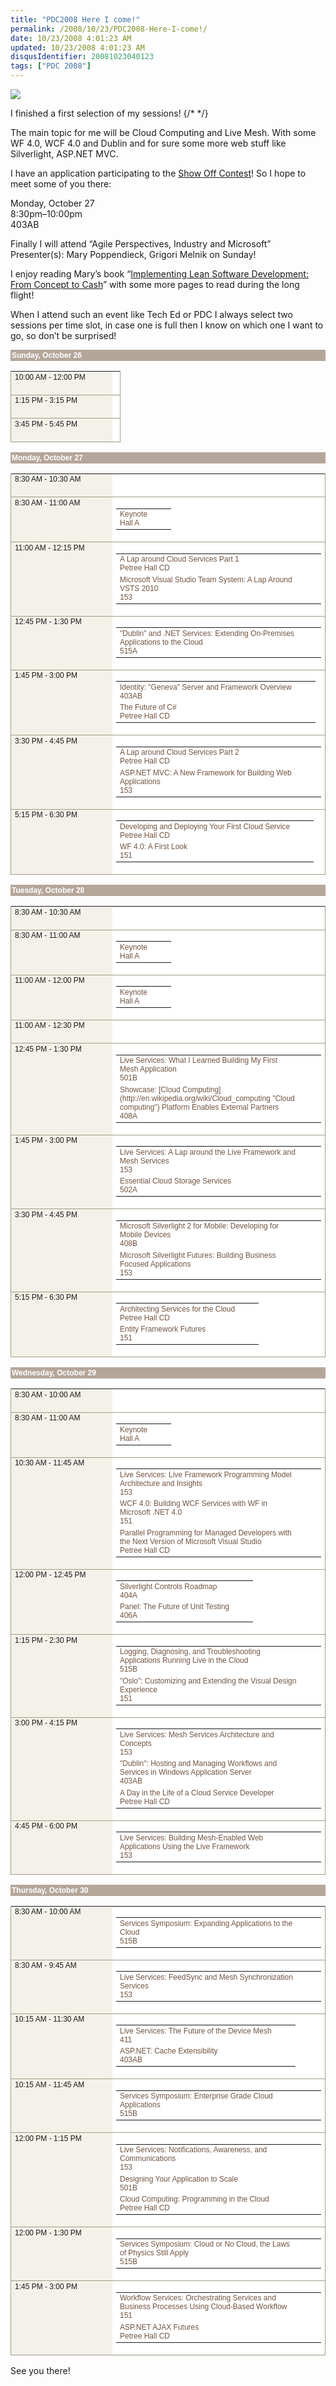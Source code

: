 ```yaml
---
title: "PDC2008 Here I come!"
permalink: /2008/10/23/PDC2008-Here-I-come!/
date: 10/23/2008 4:01:23 AM
updated: 10/23/2008 4:01:23 AM
disqusIdentifier: 20081023040123
tags: ["PDC 2008"]
---
```

<style>
.schedule {font-family:segoe,verdana,arial;font-size:9pt;color:#715442;}
.schedule table {}
.schedule table td {border-bottom:1px solid #A39A84;font-size:9pt;}
.schedule .time {border-left:1px solid #A39A84;background-color:#F3F1E9;}
.schedule .day {padding:2px;background-color:#B5A69A;color:#fff;font-weight:bold;}
.schedule .day_nobg {padding:2px;background-color:white;color:#fff;font-weight:bold;}
.schedule .item {border-right:1px solid #A39A84;background-color:#fff;}
.schedule .item table {border-bottom:none;}
.schedule .item table td {border-bottom:none;}
</style>  

[![](/images/2008/lean_software_book_cover.jpg)](http://www.poppendieck.com/ilsd.htm)

I finished a first selection of my sessions! 
{/* <!-- more --> */}

The main topic for me will be Cloud Computing and Live Mesh. With some WF 4.0, WCF 4.0 and Dublin and for sure some more web stuff like Silverlight, ASP.NET MVC.

I have an application participating to the [Show Off Contest](http://www.microsoftpdc.com/Social/Contests.aspx)! So I hope to meet some of you there:

Monday, October 27      
8:30pm–10:00pm       
403AB

Finally I will attend “Agile Perspectives, Industry and Microsoft” Presenter(s): Mary Poppendieck, Grigori Melnik on Sunday!

I enjoy reading Mary’s book “[Implementing Lean Software Development: From Concept to Cash](http://www.poppendieck.com/ilsd.htm)” with some more pages to read during the long flight! 

When I attend such an event like Tech Ed or PDC I always select two sessions per time slot, in case one is full then I know on which one I want to go, so don’t be surprised!
<p></p>

<div class="schedule">
    <div class="day">Sunday, October 26</div>
    <table cellpadding="0" cellspacing="0" width="100%">
        <tbody>
        <tr>
            <td class="time" valign="top" width="150">10:00 AM - 12:00 PM</td>
            <td class="item" valign="top">
                <table border="0" width="100%">
                    <tbody></tbody>
                </table>
            </td>
        </tr>
        <tr>
            <td class="time" valign="top" width="150">1:15 PM - 3:15 PM</td>
            <td class="item" valign="top">
                <table border="0" width="100%">
                    <tbody></tbody>
                </table>
            </td>
        </tr>
        <tr>
            <td class="time" valign="top" width="150">3:45 PM - 5:45 PM</td>
            <td class="item" valign="top">
                <table border="0" width="100%">
                    <tbody></tbody>
                </table>
            </td>
        </tr>
        </tbody>
    </table>
</div>
<div class="schedule">
    <div class="day">Monday, October 27</div>
    <table cellpadding="0" cellspacing="0" width="100%">
        <tbody>
        <tr>
            <td class="time" valign="top" width="150">8:30 AM - 10:30 AM</td>
            <td class="item" valign="top">
                <table border="0" width="100%">
                    <tbody></tbody>
                </table>
            </td>
        </tr>
        <tr>
            <td class="time" valign="top" width="150">8:30 AM - 11:00 AM</td>
            <td class="item" valign="top">
                <table border="0" width="100%">
                    <tbody>
                    <tr>
                        <td valign="top">
                            <div class="schedule">
                                <div>Keynote</div>
                                <div>Hall A</div>
                                <div></div>
                            </div>
                        </td>
                        <td valign="top" width="20"></td>
                    </tr>
                    </tbody>
                </table>
            </td>
        </tr>
        <tr>
            <td class="time" valign="top" width="150">11:00 AM - 12:15 PM</td>
            <td class="item" valign="top">
                <table border="0" width="100%">
                    <tbody>
                    <tr>
                        <td valign="top">
                            <div class="schedule">
                                <div>A Lap around Cloud Services Part 1</div>
                                <div>Petree Hall CD</div>
                                <div></div>
                            </div>
                        </td>
                        <td valign="top" width="20"></td>
                    </tr>
                    <tr>
                        <td valign="top">
                            <div class="schedule">
                                <div>Microsoft Visual Studio Team System: A Lap Around VSTS 2010</div>
                                <div>153</div>
                                <div></div>
                            </div>
                        </td>
                        <td valign="top" width="20"></td>
                    </tr>
                    </tbody>
                </table>
            </td>
        </tr>
        <tr>
            <td class="time" valign="top" width="150">12:45 PM - 1:30 PM</td>
            <td class="item" valign="top">
                <table border="0" width="100%">
                    <tbody>
                    <tr>
                        <td valign="top">
                            <div class="schedule">
                                <div>"Dublin" and .NET Services: Extending On-Premises Applications to the Cloud</div>
                                <div>515A</div>
                                <div></div>
                            </div>
                        </td>
                        <td valign="top" width="20"></td>
                    </tr>
                    </tbody>
                </table>
            </td>
        </tr>
        <tr>
            <td class="time" valign="top" width="150">1:45 PM - 3:00 PM</td>
            <td class="item" valign="top">
                <table border="0" width="100%">
                    <tbody>
                    <tr>
                        <td valign="top">
                            <div class="schedule">
                                <div>Identity: "Geneva" Server and Framework Overview</div>
                                <div>403AB</div>
                                <div></div>
                            </div>
                        </td>
                        <td valign="top" width="20"></td>
                    </tr>
                    <tr>
                        <td valign="top">
                            <div class="schedule">
                                <div>The Future of C#</div>
                                <div>Petree Hall CD</div>
                                <div></div>
                            </div>
                        </td>
                        <td valign="top" width="20"></td>
                    </tr>
                    </tbody>
                </table>
            </td>
        </tr>
        <tr>
            <td class="time" valign="top" width="150">3:30 PM - 4:45 PM</td>
            <td class="item" valign="top">
                <table border="0" width="100%">
                    <tbody>
                    <tr>
                        <td valign="top">
                            <div class="schedule">
                                <div>A Lap around Cloud Services Part 2</div>
                                <div>Petree Hall CD</div>
                                <div></div>
                            </div>
                        </td>
                        <td valign="top" width="20"></td>
                    </tr>
                    <tr>
                        <td valign="top">
                            <div class="schedule">
                                <div>ASP.NET MVC: A New Framework for Building Web Applications</div>
                                <div>153</div>
                                <div></div>
                            </div>
                        </td>
                        <td valign="top" width="20"></td>
                    </tr>
                    </tbody>
                </table>
            </td>
        </tr>
        <tr>
            <td class="time" valign="top" width="150">5:15 PM - 6:30 PM</td>
            <td class="item" valign="top">
                <table border="0" width="100%">
                    <tbody>
                    <tr>
                        <td valign="top">
                            <div class="schedule">
                                <div>Developing and Deploying Your First Cloud Service</div>
                                <div>Petree Hall CD</div>
                                <div></div>
                            </div>
                        </td>
                        <td valign="top" width="20"></td>
                    </tr>
                    <tr>
                        <td valign="top">
                            <div class="schedule">
                                <div>WF 4.0: A First Look</div>
                                <div>151</div>
                                <div></div>
                            </div>
                        </td>
                        <td valign="top" width="20"></td>
                    </tr>
                    </tbody>
                </table>
            </td>
        </tr>
        </tbody>
    </table>
</div>
<div class="schedule">
    <div class="day">Tuesday, October 28</div>
    <table cellpadding="0" cellspacing="0" width="100%">
        <tbody>
        <tr>
            <td class="time" valign="top" width="150">8:30 AM - 10:30 AM</td>
            <td class="item" valign="top">
                <table border="0" width="100%">
                    <tbody></tbody>
                </table>
            </td>
        </tr>
        <tr>
            <td class="time" valign="top" width="150">8:30 AM - 11:00 AM</td>
            <td class="item" valign="top">
                <table border="0" width="100%">
                    <tbody>
                    <tr>
                        <td valign="top">
                            <div class="schedule">
                                <div>Keynote</div>
                                <div>Hall A</div>
                                <div></div>
                            </div>
                        </td>
                        <td valign="top" width="20"></td>
                    </tr>
                    </tbody>
                </table>
            </td>
        </tr>
        <tr>
            <td class="time" valign="top" width="150">11:00 AM - 12:00 PM</td>
            <td class="item" valign="top">
                <table border="0" width="100%">
                    <tbody>
                    <tr>
                        <td valign="top">
                            <div class="schedule">
                                <div>Keynote</div>
                                <div>Hall A</div>
                                <div></div>
                            </div>
                        </td>
                        <td valign="top" width="20"></td>
                    </tr>
                    </tbody>
                </table>
            </td>
        </tr>
        <tr>
            <td class="time" valign="top" width="150">11:00 AM - 12:30 PM</td>
            <td class="item" valign="top">
                <table border="0" width="100%">
                    <tbody></tbody>
                </table>
            </td>
        </tr>
        <tr>
            <td class="time" valign="top" width="150">12:45 PM - 1:30 PM</td>
            <td class="item" valign="top">
                <table border="0" width="100%">
                    <tbody>
                    <tr>
                        <td valign="top">
                            <div class="schedule">
                                <div>Live Services: What I Learned Building My First Mesh Application</div>
                                <div>501B</div>
                                <div></div>
                            </div>
                        </td>
                        <td valign="top" width="20"></td>
                    </tr>
                    <tr>
                        <td valign="top">
                            <div class="schedule">
                                <div>Showcase: [Cloud Computing](http://en.wikipedia.org/wiki/Cloud_computing "Cloud
                                    computing") Platform Enables External Partners
                                </div>
                                <div>408A</div>
                                <div></div>
                            </div>
                        </td>
                        <td valign="top" width="20"></td>
                    </tr>
                    </tbody>
                </table>
            </td>
        </tr>
        <tr>
            <td class="time" valign="top" width="150">1:45 PM - 3:00 PM</td>
            <td class="item" valign="top">
                <table border="0" width="100%">
                    <tbody>
                    <tr>
                        <td valign="top">
                            <div class="schedule">
                                <div>Live Services: A Lap around the Live Framework and Mesh Services</div>
                                <div>153</div>
                                <div></div>
                            </div>
                        </td>
                        <td valign="top" width="20"></td>
                    </tr>
                    <tr>
                        <td valign="top">
                            <div class="schedule">
                                <div>Essential Cloud Storage Services</div>
                                <div>502A</div>
                                <div></div>
                            </div>
                        </td>
                        <td valign="top" width="20"></td>
                    </tr>
                    </tbody>
                </table>
            </td>
        </tr>
        <tr>
            <td class="time" valign="top" width="150">3:30 PM - 4:45 PM</td>
            <td class="item" valign="top">
                <table border="0" width="100%">
                    <tbody>
                    <tr>
                        <td valign="top">
                            <div class="schedule">
                                <div>Microsoft Silverlight 2 for Mobile: Developing for Mobile Devices</div>
                                <div>408B</div>
                                <div></div>
                            </div>
                        </td>
                        <td valign="top" width="20"></td>
                    </tr>
                    <tr>
                        <td valign="top">
                            <div class="schedule">
                                <div>Microsoft Silverlight Futures: Building Business Focused Applications</div>
                                <div>153</div>
                                <div></div>
                            </div>
                        </td>
                        <td valign="top" width="20"></td>
                    </tr>
                    </tbody>
                </table>
            </td>
        </tr>
        <tr>
            <td class="time" valign="top" width="150">5:15 PM - 6:30 PM</td>
            <td class="item" valign="top">
                <table border="0" width="100%">
                    <tbody>
                    <tr>
                        <td valign="top">
                            <div class="schedule">
                                <div>Architecting Services for the Cloud</div>
                                <div>Petree Hall CD</div>
                                <div></div>
                            </div>
                        </td>
                        <td valign="top" width="20"></td>
                    </tr>
                    <tr>
                        <td valign="top">
                            <div class="schedule">
                                <div>Entity Framework Futures</div>
                                <div>151</div>
                                <div></div>
                            </div>
                        </td>
                        <td valign="top" width="20"></td>
                    </tr>
                    </tbody>
                </table>
            </td>
        </tr>
        </tbody>
    </table>
</div>
<div class="schedule">
    <div class="day">Wednesday, October 29</div>
    <table cellpadding="0" cellspacing="0" width="100%">
        <tbody>
        <tr>
            <td class="time" valign="top" width="150">8:30 AM - 10:00 AM</td>
            <td class="item" valign="top">
                <table border="0" width="100%">
                    <tbody></tbody>
                </table>
            </td>
        </tr>
        <tr>
            <td class="time" valign="top" width="150">8:30 AM - 11:00 AM</td>
            <td class="item" valign="top">
                <table border="0" width="100%">
                    <tbody>
                    <tr>
                        <td valign="top">
                            <div class="schedule">
                                <div>Keynote</div>
                                <div>Hall A</div>
                                <div></div>
                            </div>
                        </td>
                        <td valign="top" width="20"></td>
                    </tr>
                    </tbody>
                </table>
            </td>
        </tr>
        <tr>
            <td class="time" valign="top" width="150">10:30 AM - 11:45 AM</td>
            <td class="item" valign="top">
                <table border="0" width="100%">
                    <tbody>
                    <tr>
                        <td valign="top">
                            <div class="schedule">
                                <div>Live Services: Live Framework Programming Model Architecture and Insights</div>
                                <div>153</div>
                                <div></div>
                            </div>
                        </td>
                        <td valign="top" width="20"></td>
                    </tr>
                    <tr>
                        <td valign="top">
                            <div class="schedule">
                                <div>WCF 4.0: Building WCF Services with WF in Microsoft .NET 4.0</div>
                                <div>151</div>
                                <div></div>
                            </div>
                        </td>
                        <td valign="top" width="20"></td>
                    </tr>
                    <tr>
                        <td valign="top">
                            <div class="schedule">
                                <div>Parallel Programming for Managed Developers with the Next Version of Microsoft
                                    Visual Studio
                                </div>
                                <div>Petree Hall CD</div>
                                <div></div>
                            </div>
                        </td>
                        <td valign="top" width="20"></td>
                    </tr>
                    </tbody>
                </table>
            </td>
        </tr>
        <tr>
            <td class="time" valign="top" width="150">12:00 PM - 12:45 PM</td>
            <td class="item" valign="top">
                <table border="0" width="100%">
                    <tbody>
                    <tr>
                        <td valign="top">
                            <div class="schedule">
                                <div>Silverlight Controls Roadmap</div>
                                <div>404A</div>
                                <div></div>
                            </div>
                        </td>
                        <td valign="top" width="20"></td>
                    </tr>
                    <tr>
                        <td valign="top">
                            <div class="schedule">
                                <div>Panel: The Future of Unit Testing</div>
                                <div>406A</div>
                                <div></div>
                            </div>
                        </td>
                        <td valign="top" width="20"></td>
                    </tr>
                    </tbody>
                </table>
            </td>
        </tr>
        <tr>
            <td class="time" valign="top" width="150">1:15 PM - 2:30 PM</td>
            <td class="item" valign="top">
                <table border="0" width="100%">
                    <tbody>
                    <tr>
                        <td valign="top">
                            <div class="schedule">
                                <div>Logging, Diagnosing, and Troubleshooting Applications Running Live in the Cloud
                                </div>
                                <div>515B</div>
                                <div></div>
                            </div>
                        </td>
                        <td valign="top" width="20"></td>
                    </tr>
                    <tr>
                        <td valign="top">
                            <div class="schedule">
                                <div>"Oslo": Customizing and Extending the Visual Design Experience</div>
                                <div>151</div>
                                <div></div>
                            </div>
                        </td>
                        <td valign="top" width="20"></td>
                    </tr>
                    </tbody>
                </table>
            </td>
        </tr>
        <tr>
            <td class="time" valign="top" width="150">3:00 PM - 4:15 PM</td>
            <td class="item" valign="top">
                <table border="0" width="100%">
                    <tbody>
                    <tr>
                        <td valign="top">
                            <div class="schedule">
                                <div>Live Services: Mesh Services Architecture and Concepts</div>
                                <div>153</div>
                                <div></div>
                            </div>
                        </td>
                        <td valign="top" width="20"></td>
                    </tr>
                    <tr>
                        <td valign="top">
                            <div class="schedule">
                                <div>"Dublin": Hosting and Managing Workflows and Services in Windows Application
                                    Server
                                </div>
                                <div>403AB</div>
                                <div></div>
                            </div>
                        </td>
                        <td valign="top" width="20"></td>
                    </tr>
                    <tr>
                        <td valign="top">
                            <div class="schedule">
                                <div>A Day in the Life of a Cloud Service Developer</div>
                                <div>Petree Hall CD</div>
                                <div></div>
                            </div>
                        </td>
                        <td valign="top" width="20"></td>
                    </tr>
                    </tbody>
                </table>
            </td>
        </tr>
        <tr>
            <td class="time" valign="top" width="150">4:45 PM - 6:00 PM</td>
            <td class="item" valign="top">
                <table border="0" width="100%">
                    <tbody>
                    <tr>
                        <td valign="top">
                            <div class="schedule">
                                <div>Live Services: Building Mesh-Enabled Web Applications Using the Live Framework
                                </div>
                                <div>153</div>
                                <div></div>
                            </div>
                        </td>
                        <td valign="top" width="20"></td>
                    </tr>
                    </tbody>
                </table>
            </td>
        </tr>
        </tbody>
    </table>
</div>
<div class="schedule">
    <div class="day">Thursday, October 30</div>
    <table cellpadding="0" cellspacing="0" width="100%">
        <tbody>
        <tr>
            <td class="time" valign="top" width="150">8:30 AM - 10:00 AM</td>
            <td class="item" valign="top">
                <table border="0" width="100%">
                    <tbody>
                    <tr>
                        <td valign="top">
                            <div class="schedule">
                                <div>Services Symposium: Expanding Applications to the Cloud</div>
                                <div>515B</div>
                                <div></div>
                            </div>
                        </td>
                        <td valign="top" width="20"></td>
                    </tr>
                    </tbody>
                </table>
            </td>
        </tr>
        <tr>
            <td class="time" valign="top" width="150">8:30 AM - 9:45 AM</td>
            <td class="item" valign="top">
                <table border="0" width="100%">
                    <tbody>
                    <tr>
                        <td valign="top">
                            <div class="schedule">
                                <div>Live Services: FeedSync and Mesh Synchronization Services</div>
                                <div>153</div>
                                <div></div>
                            </div>
                        </td>
                        <td valign="top" width="20"></td>
                    </tr>
                    </tbody>
                </table>
            </td>
        </tr>
        <tr>
            <td class="time" valign="top" width="150">10:15 AM - 11:30 AM</td>
            <td class="item" valign="top">
                <table border="0" width="100%">
                    <tbody>
                    <tr>
                        <td valign="top">
                            <div class="schedule">
                                <div>Live Services: The Future of the Device Mesh</div>
                                <div>411</div>
                                <div></div>
                            </div>
                        </td>
                        <td valign="top" width="20"></td>
                    </tr>
                    <tr>
                        <td valign="top">
                            <div class="schedule">
                                <div>ASP.NET: Cache Extensibility</div>
                                <div>403AB</div>
                                <div></div>
                            </div>
                        </td>
                        <td valign="top" width="20"></td>
                    </tr>
                    </tbody>
                </table>
            </td>
        </tr>
        <tr>
            <td class="time" valign="top" width="150">10:15 AM - 11:45 AM</td>
            <td class="item" valign="top">
                <table border="0" width="100%">
                    <tbody>
                    <tr>
                        <td valign="top">
                            <div class="schedule">
                                <div>Services Symposium: Enterprise Grade Cloud Applications</div>
                                <div>515B</div>
                                <div></div>
                            </div>
                        </td>
                        <td valign="top" width="20"></td>
                    </tr>
                    </tbody>
                </table>
            </td>
        </tr>
        <tr>
            <td class="time" valign="top" width="150">12:00 PM - 1:15 PM</td>
            <td class="item" valign="top">
                <table border="0" width="100%">
                    <tbody>
                    <tr>
                        <td valign="top">
                            <div class="schedule">
                                <div>Live Services: Notifications, Awareness, and Communications</div>
                                <div>153</div>
                                <div></div>
                            </div>
                        </td>
                        <td valign="top" width="20"></td>
                    </tr>
                    <tr>
                        <td valign="top">
                            <div class="schedule">
                                <div>Designing Your Application to Scale</div>
                                <div>501B</div>
                                <div></div>
                            </div>
                        </td>
                        <td valign="top" width="20"></td>
                    </tr>
                    <tr>
                        <td valign="top">
                            <div class="schedule">
                                <div>Cloud Computing: Programming in the Cloud</div>
                                <div>Petree Hall CD</div>
                                <div></div>
                            </div>
                        </td>
                        <td valign="top" width="20"></td>
                    </tr>
                    </tbody>
                </table>
            </td>
        </tr>
        <tr>
            <td class="time" valign="top" width="150">12:00 PM - 1:30 PM</td>
            <td class="item" valign="top">
                <table border="0" width="100%">
                    <tbody>
                    <tr>
                        <td valign="top">
                            <div class="schedule">
                                <div>Services Symposium: Cloud or No Cloud, the Laws of Physics Still Apply</div>
                                <div>515B</div>
                                <div></div>
                            </div>
                        </td>
                        <td valign="top" width="20"></td>
                    </tr>
                    </tbody>
                </table>
            </td>
        </tr>
        <tr>
            <td class="time" valign="top" width="150">1:45 PM - 3:00 PM</td>
            <td class="item" valign="top">
                <table border="0" width="100%">
                    <tbody>
                    <tr>
                        <td valign="top">
                            <div class="schedule">
                                <div>Workflow Services: Orchestrating Services and Business Processes Using Cloud-Based
                                    Workflow
                                </div>
                                <div>151</div>
                                <div></div>
                            </div>
                        </td>
                        <td valign="top" width="20"></td>
                    </tr>
                    <tr>
                        <td valign="top">
                            <div class="schedule">
                                <div>ASP.NET AJAX Futures</div>
                                <div>Petree Hall CD</div>
                                <div></div>
                            </div>
                            <div></div>
                            <div></div>
                            <div></div>
                        </td>
                    </tr>
                    </tbody>
                </table>
            </td>
        </tr>
        </tbody>
    </table>
</div>  

See you there!
